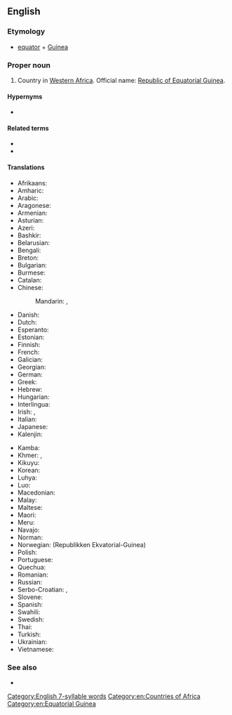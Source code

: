 ==English==
{{wikipedia}}

===Etymology===
* [[equator]] + [[Guinea]]

===Proper noun===
{{en-proper noun|head=[[equatorial|Equatorial]] [[Guinea]]}}

# {{senseid|en|Q983}}Country in [[Western Africa]]. Official name: [[Republic of Equatorial Guinea]].

====Hypernyms====
* {{l|en|Subsahara}}

====Related terms====
* {{l|en|Equatoguinea}}
* {{l|en|Equatoguinean}}

====Translations====
{{trans-top|id=Q983|country in Western Africa}}
* Afrikaans: {{t|af|Ekwatoriaal-Guinee}}
* Amharic: {{t|am|ኢኳቶሪያል ጊኔ}}
* Arabic: {{t|ar|غِينِيَا اَلاِسْتِوَائِيَّة|f}}
* Aragonese: {{t|an|Guinea Equatorial|f}}
* Armenian: {{t|hy|Հասարակածային Գվինեա}}
* Asturian: {{t+|ast|Guinea Ecuatorial|f}}
* Azeri: {{t+|az|Ekvatorial Qvineya}}
* Bashkir: {{t|ba|Экватор Гвинеяһы}}
* Belarusian: {{t|be|Экватарыя́льная Гвіне́я|f}}
* Bengali: {{t|bn|বিষুবীয় গিনি}}
* Breton: {{t|br|Ginea ar C'heheder}}
* Bulgarian: {{t|bg|Екваториа́лна Гвине́я|f}}
* Burmese: {{t|my|အီကွေတာဂီနီ}}
* Catalan: {{t+|ca|Guinea Equatorial|f}}
* Chinese:
*: Mandarin: {{t+|cmn|赤道幾內亞|sc=Hani}}, {{t+|cmn|赤道几内亚|tr=Chìdào Jīnèiyà|sc=Hani}}
* Danish: {{t|da|Ækvatorialguinea}}
* Dutch: {{t+|nl|Equatoriaal-Guinea}}
* Esperanto: {{t+|eo|Ekvatora Gvineo}}
* Estonian: {{t|et|Ekvatoriaal-Guinea}}
* Finnish: {{t+|fi|Päiväntasaajan Guinea}}
* French: {{t+|fr|Guinée équatoriale|f}}
* Galician: {{t+|gl|Guinea Ecuatorial|f}}
* Georgian: {{t|ka|ეკვატორული გვინეა}}
* German: {{t+|de|Äquatorialguinea|n}}
* Greek: {{t|el|Ισημερινή Γουινέα|f}}
* Hebrew: {{t|he|גינאת המשוונית|f|tr=gine'a ha-mashvanít}}
* Hungarian: {{t+|hu|Egyenlítői-Guinea}}
* Interlingua: {{t|ia|Guinea Equatorial}}
* Irish: {{t|ga|Guine Mheánchiorclach|f|alt=An Ghuine Mheánchiorclach}}, {{t|ga|Poblacht na Guine Meánchiorclaí|f}}
* Italian: {{t|it|Guinea Equatoriale}}
* Japanese: {{t|ja|赤道ギニア|tr=Sekidō Ginia}}
* Kalenjin: {{t|kln|Ginikweta}}
{{trans-mid}}
* Kamba: {{t|kam|Ginekweta}}
* Khmer: {{t|km|ហ្គីណេអេក្វាទ័រ|tr=gi nei e kva tour|sc=Khmr}}, {{t|km|ហ្គីណេខ្សែភូមធ្យៈ|tr=gi nei khseh phoo math thyeak|sc=Khmr}}
* Kikuyu: {{t|ki|Ginikweta}}
* Korean: {{t+|ko|적도 기니|tr=Jeokdo Gini}}
* Luhya: {{t|luy|Ginikweta}}
* Luo: {{t|luo|Ginikweta}}
* Macedonian: {{t|mk|Екваторијална Гвинеја|f|tr=Ekvatorijálna Gvinéja}}
* Malay: {{t|ms|Guinea Khatulistiwa}}
* Maltese: {{t|mt|Gwinea Ekwatorjali}}
* Maori: {{t|mi|Kini Ekuatoria}}
* Meru: {{t|mer|Ginekweta}}
* Navajo: {{t|nv|Gíní Nahasdzáán Ałníiʼgi Siʼánígíí}}
* Norman: {{t|nrf|Dginnée d'l'Êquateur|f}}
* Norwegian: {{t+|no|Ekvatorial-Guinea}} (Republikken Ekvatorial-Guinea)
* Polish: {{t+|pl|Gwinea Równikowa}}
* Portuguese: {{t+|pt|Guiné Equatorial|f}}
* Quechua: {{t|qu|Chawpipacha Khiniya}}
* Romanian: {{t+|ro|Guineea Ecuatorială|f}}
* Russian: {{t|ru|Экваториа́льная Гвине́я|f}}
* Serbo-Croatian: {{t+|sh|Ekvatorska Gvineja|f}}, {{t|sh|Ekvatorijalna Gvineja|f}}
* Slovene: {{t+|sl|Ekvatoriálna Gvinêja|f}}
* Spanish: {{t+|es|Guinea Ecuatorial|f}}
* Swahili: {{t|sw|Guinea ya Ikweta}}
* Swedish: {{t+|sv|Ekvatorialguinea}}
* Thai: {{t+|th|อิเควทอเรียลกินี}}
* Turkish: {{t+|tr|Ekvator Ginesi}}
* Ukrainian: {{t+|uk|Екваторіа́льна Гвіне́я|f}}
* Vietnamese: {{t|vi|Ghi-nê Xích Đạo}}
{{trans-bottom}}

===See also===
* {{l|en|Appendix:Countries of the world|Countries of the world}}

[[Category:English 7-syllable words]]
[[Category:en:Countries of Africa]]
[[Category:en:Equatorial Guinea]]